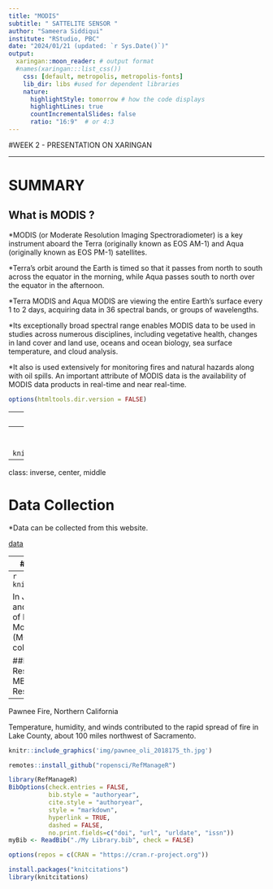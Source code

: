 ```yaml
---
title: "MODIS"
subtitle: " SATTELITE SENSOR "
author: "Sameera Siddiqui"
institute: "RStudio, PBC"
date: "2024/01/21 (updated: `r Sys.Date()`)"
output:
  xaringan::moon_reader: # output format
  #names(xaringan:::list_css())
    css: [default, metropolis, metropolis-fonts]
    lib_dir: libs #used for dependent libraries 
    nature:
      highlightStyle: tomorrow # how the code displays
      highlightLines: true 
      countIncrementalSlides: false
      ratio: "16:9"  # or 4:3
---
```

#WEEK 2 - PRESENTATION ON XARINGAN
    
---


# SUMMARY
## What is MODIS ?

*MODIS (or Moderate Resolution Imaging Spectroradiometer) is a key instrument aboard the Terra (originally known as EOS AM-1) and Aqua (originally known as EOS PM-1) satellites. 

*Terra's orbit around the Earth is timed so that it passes from north to south across the equator in the morning, while Aqua passes south to north over the equator in the afternoon. 

*Terra MODIS and Aqua MODIS are viewing the entire Earth's surface every 1 to 2 days, acquiring data in 36 spectral bands, or groups of wavelengths. 

*Its exceptionally broad spectral range enables MODIS data to be used in studies across numerous disciplines, including vegetative health, changes in land cover and land use, oceans and ocean biology, sea surface temperature, and cloud analysis.

*It also is used extensively for monitoring fires and natural hazards along with oil spills. An important attribute of MODIS data is the availability of MODIS data products in real-time and near real-time. 

```r
options(htmltools.dir.version = FALSE)
```

---
# MODIS Satellite Platform

  ## Terra
  Terra explores the connections between Earth’s atmosphere, land, snow and ice, ocean, and energy balance to understand Earth’s climate and climate change and to map the impact of human activity and natural disasters on communities and ecosystems
  
  ##Aqua
  Aqua, Latin for water, is a NASA Earth Science satellite mission named for the large amount of information that the mission is collecting about the Earth's water cycle, including evaporation from the oceans, water vapor in the atmosphere, clouds,precipitation, soil moisture, sea ice, land ice, and snow cover on the land and ice. Additional variables also being measured by Aqua include radiative energy fluxes, aerosols, vegetation cover on the land, phytoplankton and dissolved organic matter in the oceans, and air, land, and water temperatures.
  

  
[video](https://terra.nasa.gov/wp-content/uploads/2019/12/13493_Terra_Instruments_20Anniversary_FINAL_VX-309498_lowres.mp4)

---
# Modis Component

```r
knitr::include_graphics('img/modisComponents.jpg')
```


---
class: inverse, center, middle

# Data Collection

*Data can be collected from this website.

[data](https://search.earthdata.nasa.gov/search?portal=idn&fi=MODIS)

---
## Some Examples of Latest Image taken by MODIS

January 20, 2024 - Snow in the United Kingdom

```r
knitr::include_graphics('img/SnowinUK.jpg')
```
On January 17, the Moderate Resolution Imaging Spectroradiometer (MODIS) on NASA’s Terra satellite acquired a false-color image of snow across the United Kingdom. In this type of image, snow appears bright blue, vegetation is electric green, water looks dark blue. Cloud usually appears white, but high, cold clouds carrying ice crystals may be tinted bright blue.

##Image Facts
Satellite: Terra
Date Acquired: 1/17/2024
Resolutions: 1km (378.6 KB), 500m (875.8 KB), 250m (1.5 MB)
Bands Used: 7,2,1
Image Credit: MODIS Land Rapid Response Team, NASA GSFC

---
```r
knitr::include_graphics('img/image01172024_main.jpg')
```

In January 2024, Tropical Cyclone Belal lashed Réunion and Mauritius, islands in the southwest Indian Ocean east of Madagascar, with torrential rain and flooding.
The Moderate Resolution Imaging Spectroradiometer (MODIS) on NASA’s Aqua satellite acquired this true-color image of the storm on January 14.

##Image Facts
Satellite: Aqua
Date Acquired: 1/14/2024
Resolutions: 1km (734.9 KB), 500m (2 MB), 250m (3.7 MB)
Bands Used: 1,4,3
Image Credit: MODIS Land Rapid Response Team, NASA GSFC

---
Pawnee Fire, Northern California

Temperature, humidity, and winds contributed to the rapid spread of fire in Lake County, about 100 miles northwest of Sacramento.

```r
knitr::include_graphics('img/pawnee_oli_2018175_th.jpg')
```







```r
remotes::install_github("ropensci/RefManageR")
```

```r
library(RefManageR)
BibOptions(check.entries = FALSE,
           bib.style = "authoryear",
           cite.style = "authoryear",
           style = "markdown",
           hyperlink = TRUE,
           dashed = FALSE,
           no.print.fields=c("doi", "url", "urldate", "issn"))
myBib <- ReadBib("./My Library.bib", check = FALSE)
```

```r
options(repos = c(CRAN = "https://cran.r-project.org"))
```

```r
install.packages("knitcitations")
library(knitcitations)
```
